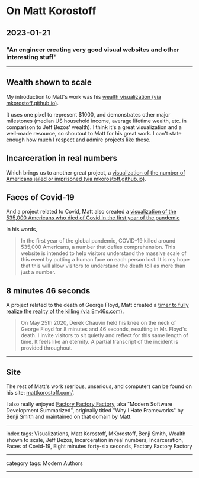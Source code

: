 # On Matt Korostoff

## 2023-01-21

### "An engineer creating very good visual websites and other interesting stuff"

---

## Wealth shown to scale

My introduction to Matt's work was his [wealth visualization (via mkorostoff.github.io)](https://mkorostoff.github.io/1-pixel-wealth/).

It uses one pixel to represent $1000, and demonstrates other major milestones (median US household income, average lifetime wealth, etc. in comparison to Jeff Bezos' wealth). I think it's a great visualization and a well-made resource, so shoutout to Matt for his great work. I can't state enough how much I respect and admire projects like these.

## Incarceration in real numbers

Which brings us to another great project, a [visualization of the number of Americans jailed or imprisoned (via mkorostoff.github.io)](https://mkorostoff.github.io/incarceration-in-real-numbers/).

## Faces of Covid-19

And a project related to Covid, Matt also created a [visualization of the 535,000 Americans who died of Covid in the first year of the pandemic](https://mkorostoff.github.io/hundred-thousand-faces/) 

In his words,

> In the first year of the global pandemic, COVID-19 killed around 535,000 Americans, a number that defies comprehension. This website is intended to help visitors understand the massive scale of this event by putting a human face on each person lost. It is my hope that this will allow visitors to understand the death toll as more than just a number.

## 8 minutes 46 seconds

A project related to the death of George Floyd, Matt created a [timer to fully realize the reality of the killing (via 8m46s.com)](https://8m46s.com/).

> On May 25th 2020, Derek Chauvin held his knee on the neck of George Floyd for 8 minutes and 46 seconds, resulting in Mr. Floyd's death. I invite visitors to sit quietly and reflect for this same length of time. It feels like an eternity. A partial transcript of the incident is provided throughout.

---

## Site

The rest of Matt's work (serious, unserious, and computer) can be found on his site: [mattkorostoff.com/](https://mattkorostoff.com/).

I also really enjoyed [Factory Factory Factory](https://factoryfactoryfactory.net/), aka "Modern Software Development Summarized", originally titled "Why I Hate Frameworks" by Benji Smith and maintained on that domain by Matt.

---

index tags: Visualizations, Matt Korostoff, MKorostoff, Benji Smith, Wealth shown to scale, Jeff Bezos, Incarceration in real numbers, Incarceration, Faces of Covid-19, Eight minutes forty-six seconds, Factory Factory Factory

---

category tags: Modern Authors

---
